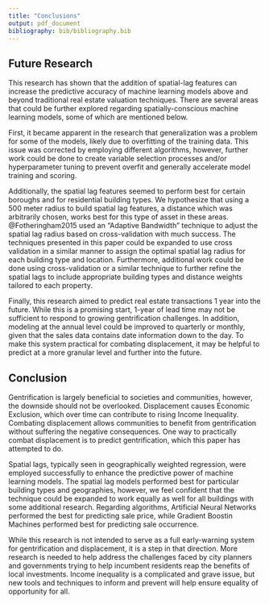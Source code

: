 ```yaml
---
title: "Conclusions"
output: pdf_document
bibliography: bib/bibliography.bib
---
```


## Future Research

This research has shown that the addition of spatial-lag features can increase the predictive accuracy of machine learning models above and beyond traditional real estate valuation techniques. There are several areas that could be further explored regarding spatially-conscious machine learning models, some of which are mentioned below. 

First, it became apparent in the research that generalization was a problem for some of the models, likely due to overfitting of the training data. This issue was corrected by employing different algorithms, however, further work could be done to create variable selection processes and/or hyperparameter tuning to prevent overfit and generally accelerate model training and scoring. 

Additionally, the spatial lag features seemed to perform best for certain boroughs and for residential building types. We hypothesize that using a 500 meter radius to build spatial lag features, a distance which was arbitrarily chosen, works best for this type of asset in these areas. @Fotheringham2015 used an "Adaptive Bandwidth" technique to adjust the spatial lag radius based on cross-validation with much success. The techniques presented in this paper could be expanded to use cross validation in a similar manner to assign the optimal spatial lag radius for each building type and location. Furthermore, additional work could be done using cross-validation or a similar technique to further refine the spatial lags to include appropriate building types and distance weights tailored to each property. 

Finally, this research aimed to predict real estate transactions 1 year into the future. While this is a promising start, 1-year of lead time may not be sufficient to respond to growing gentrification challenges. In addition, modeling at the annual level could be improved to quarterly or monthly, given that the sales data contains date information down to the day. To make this system practical for combating displacement, it may be helpful to predict at a more granular level and further into the future. 

## Conclusion

Gentrification is largely beneficial to societies and communities, however, the downside should not be overlooked. Displacement causes Economic Exclusion, which over time can contribute to rising Income Inequality. Combating displacement allows communities to benefit from gentrification without suffering the negative consequences. One way to practically combat displacement is to predict gentrification, which this paper has attempted to do.  

Spatial lags, typically seen in geographically weighted regression, were employed successfully to enhance the predictive power of machine learning models. The spatial lag models performed best for particular building types and geographies, however, we feel confident that the technique could be expanded to work equally as well for all buildings with some additional research. Regarding algorithms, Artificial Neural Networks performed the best for predicting sale price, while Gradient Boostin Machines performed best for predicting sale occurrence.  

While this research is not intended to serve as a full early-warning system for gentrification and displacement, it is a step in that direction. More research is needed to help address the challenges faced by city planners and governments trying to help incumbent residents reap the benefits of local investments. Income inequality is a complicated and grave issue, but new tools and techniques to inform and prevent will help ensure equality of opportunity for all. 





